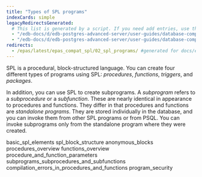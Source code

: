 ```yaml
---
title: "Types of SPL programs"
indexCards: simple
legacyRedirectsGenerated:
  # This list is generated by a script. If you need add entries, use the `legacyRedirects` key.
  - "/edb-docs/d/edb-postgres-advanced-server/user-guides/database-compatibility-for-oracle-developers-guide/9.6/Database_Compatibility_for_Oracle_Developers_Guide_v9.6.1.049.html"
  - "/edb-docs/d/edb-postgres-advanced-server/user-guides/database-compatibility-for-oracle-developers-guide/9.5/Database_Compatibility_for_Oracle_Developers_Guide.1.143.html"
redirects:
  - /epas/latest/epas_compat_spl/02_spl_programs/ #generated for docs/epas/reorg-role-use-case-mode
---
```


<div id="spl_programs" class="registered_link"></div>

SPL is a procedural, block-structured language. You can create four different types of programs using SPL: *procedures*, *functions*, *triggers*, and *packages*.

In addition, you can use SPL to create subprograms. A *subprogram* refers to a *subprocedure* or a *subfunction*. These are nearly identical in appearance to procedures and functions. They differ in that procedures and functions are *standalone programs*. They are stored individually in the database, and you can invoke them from other SPL programs or from PSQL. You can invoke subprograms only from the standalone program where they were created.

<div class="toctree" maxdepth="3">

basic_spl_elements spl_block_structure anonymous_blocks procedures_overview functions_overview procedure_and_function_parameters subprograms_subprocedures_and_subfunctions compilation_errors_in_procedures_and_functions program_security

</div>
